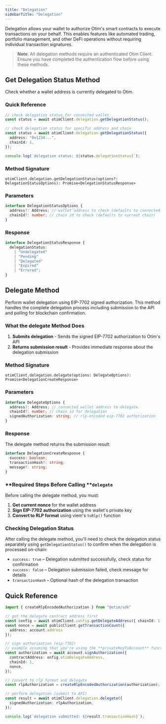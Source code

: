 ```yaml
---
title: "Delegation"
sidebarTitle: "Delegation"
---
```


Delegation allows your wallet to authorize Otim's smart contracts to execute transactions on your behalf. This enables features like automated trading, portfolio management, and other DeFi operations without requiring individual transaction signatures.

> **Note**: All delegation methods require an authenticated Otim Client. Ensure you have completed the authentication flow before using these methods.

## **Get Delegation Status Method**

Check whether a wallet address is currently delegated to Otim.

### **Quick Reference**

```typescript
// check delegation status for connected wallet
const status = await otimClient.delegation.getDelegationStatus();

// check delegation status for specific address and chain
const status = await otimClient.delegation.getDelegationStatus({
  address: "0x1234...",
  chainId: 1,
});

console.log(`delegation status: ${status.delegationStatus}`);
```

### **Method Signature**

```
otimClient.delegation.getDelegationStatus(options?: DelegationStatusOptions): Promise<DelegationStatusResponse>
```

### **Parameters**

```typescript
interface DelegationStatusOptions {
  address?: Address; // wallet address to check (defaults to connected wallet)
  chainId?: number; // chain id to check (defaults to current chain)
}
```

### **Response**

```typescript
interface DelegationStatusResponse {
  delegationStatus:
    | "Undelegated"
    | "Pending"
    | "Delegated"
    | "Expired"
    | "Errored";
}
```

## Delegate Method

Perform wallet delegation using EIP-7702 signed authorization. This method handles the complete delegation process including submission to the API and polling for blockchain confirmation.

### **What the delegate Method Does**

1. **Submits delegation** - Sends the signed EIP-7702 authorization to Otim's API
2. **Returns submission result** - Provides immediate response about the delegation submission

### **Method Signature**

```
otimClient.delegation.delegate(options: DelegateOptions): Promise<DelegationCreateResponse>
```

### **Parameters**

```typescript
interface DelegateOptions {
  address?: Address; // connected wallet address to delegate.
  chainId?: number; // chain id for delegation
  signedAuthorization: string; // rlp-encoded eip-7702 authorization
}
```

### **Response**

The delegate method returns the submission result:

```typescript
interface DelegationCreateResponse {
  success: boolean;
  transactionHash?: string;
  message?: string;
}
```

### **Required Steps Before Calling **`delegate`

Before calling the delegate method, you must:

1. **Get current nonce** for the wallet address
2. **Sign EIP-7702 authorization** using the wallet's private key
3. **Convert to RLP format** using viem's `toRlp()` function

### **Checking Delegation Status**

After calling the delegate method, you'll need to check the delegation status separately using `getDelegationStatus()` to confirm when the delegation is processed on-chain:

- `success: true` – Delegation submitted successfully, check status for confirmation
- `success: false` – Delegation submission failed, check message for details
- `transactionHash` – Optional hash of the delegation transaction

## **Quick Reference**

```typescript
import { createRlpEncodedAuthorization } from "@otim/sdk"

// get the delegate contract address first
const config = await otimClient.config.getDelegateAddress({ chainId: 1 });
const nonce = await publicClient.getTransactionCount({
  address: account.address
});

// sign authorization (eip-7702)
// example assuming that you're using the **privateKeyToAccount** function from viem.
const authorization = await account.signAuthorization({
  contractAddress: onfig.otimDelegateAddress,
  chainId: 1,
  nonce,
});

// convert to rlp format and delegate
const rlpAuthorization = createRlpEncodedAuthorization(authorization);

// perform delegation (submit to API)
const result = await otimClient.delegation.delegate({
  signedAuthorization: rlpAuthorization,
});

console.log(`delegation submitted: ${result.transactionHash}`);
```